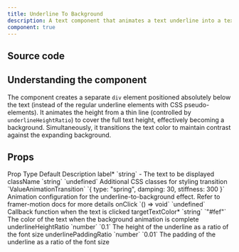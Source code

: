 ```yaml
---
title: Underline To Background
description: A text component that animates a text underline into a text background.
component: true
---
```


<ComponentPreview name="underline-to-background-demo" />

## Source code

<ComponentSource name="underline-to-background" />

## Understanding the component

The component creates a separate `div` element positioned absolutely below the text (instead of the regular underline elements with CSS pseudo-elements). It animates the height from a thin line (controlled by `underlineHeightRatio`) to cover the full text height, effectively becoming a background. Simultaneously, it transitions the text color to maintain contrast against the expanding background.

## Props

<Table>
  <TableHeader>
    <TableRow>
      <TableHead>Prop</TableHead>
      <TableHead>Type</TableHead>
      <TableHead>Default</TableHead>
      <TableHead>Description</TableHead>
    </TableRow>
  </TableHeader>
  <TableBody>
    <TableRow>
      <TableCell>label<span className="text-red-500">*</span></TableCell>
      <TableCell>`string`</TableCell>
      <TableCell>-</TableCell>
      <TableCell>The text to be displayed</TableCell>
    </TableRow>
    <TableRow>
      <TableCell>className</TableCell>
      <TableCell>`string`</TableCell>
      <TableCell>`undefined`</TableCell>
      <TableCell>Additional CSS classes for styling</TableCell>
    </TableRow>
    <TableRow>
      <TableCell>transition</TableCell>
      <TableCell>`ValueAnimationTransition`</TableCell>
      <TableCell>`{ type: "spring", damping: 30, stiffness: 300 }`</TableCell>
      <TableCell>Animation configuration for the underline-to-background effect. Refer to framer-motion docs for more details</TableCell>
    </TableRow>
    <TableRow>
      <TableCell>onClick</TableCell>
      <TableCell>`() => void`</TableCell>
      <TableCell>`undefined`</TableCell>
      <TableCell>Callback function when the text is clicked</TableCell>
    </TableRow>
    <TableRow>
      <TableCell>targetTextColor<span className="text-red-500">*</span></TableCell>
      <TableCell>`string`</TableCell>
      <TableCell>`"#fef"`</TableCell>
      <TableCell>The color of the text when the background animation is complete</TableCell>
    </TableRow>
    <TableRow>
      <TableCell>underlineHeightRatio</TableCell>
      <TableCell>`number`</TableCell>
      <TableCell>`0.1`</TableCell>
      <TableCell>The height of the underline as a ratio of the font size</TableCell>
    </TableRow>
    <TableRow>
      <TableCell>underlinePaddingRatio</TableCell>
      <TableCell>`number`</TableCell>
      <TableCell>`0.01`</TableCell>
      <TableCell>The padding of the underline as a ratio of the font size</TableCell>
    </TableRow>
  </TableBody>
</Table>
